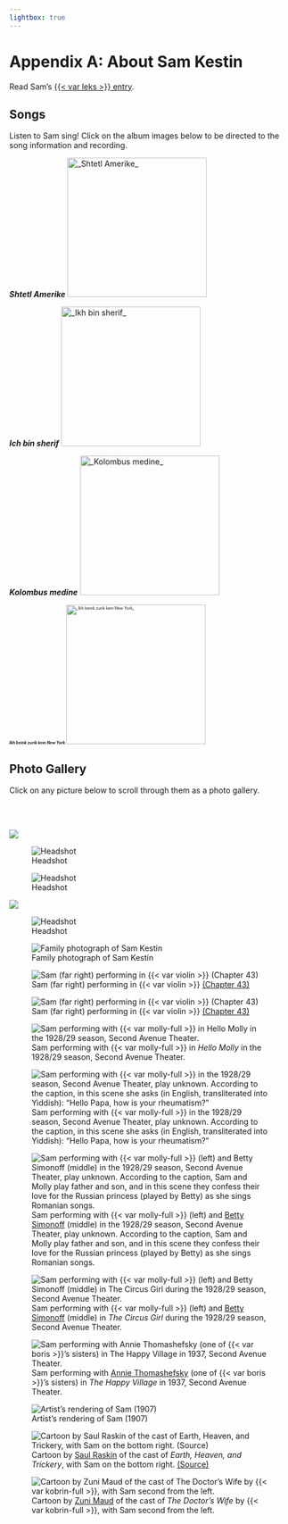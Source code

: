 ```yaml
---
lightbox: true
---
```


# Appendix A: About Sam Kestin {.unnumbered}

Read Sam's [{{< var leks >}} entry](https://www.museumoffamilyhistory.com/yt/lex/K/kasten-sam.htm).

## Songs

Listen to Sam sing!
Click on the album images below to be directed to the song information and recording.


:::: {layout-ncol=4}


**_Shtetl Amerike_**
<a href="https://digital.library.wisc.edu/1711.dl/ILNOPUGHMBRRB8P">
  <img src="../img/shtetl-amerike.jpeg" width=250" alt = "_Shtetl Amerike_">
</a>

**_Ich bin sherif_**
<a href="https://digital.library.wisc.edu/1711.dl/3VCRAVLPKFPYC8M">
  <img src="../img/ich-bin-sherif.jpeg" width=250" alt = "_Ikh bin sherif_">
</a>

**_Kolombus medine_**
<a href="https://digital.library.wisc.edu/1711.dl/LAZFBGS6T7AYM9A">
  <img src="../img/kolombuses-medine.jpeg" width=250" alt = "_Kolombus medine_">
</a>


::: {style="font-size: 50%;"}

**_Ikh beink zurik kein New York_**
<a href="https://digital.library.wisc.edu/1711.dl/QIQK5TNE3CH6H9D">
  <img src="../img/ich-beink.jpeg" width=250" alt = "_Ikh beink zurik kein New York_">
</a>

:::

::::



## Photo Gallery

Click on any picture below to scroll through them as a photo gallery.

<br><br>

::: {layout-ncol=4}

![](../img/sam1.png){group="sam"}

![Headshot](../img/sam2.jpeg){group="sam"}

![Headshot](../img/sam0.jpg){group="sam"}

![](../img/sam4.png){group="sam"}


![Headshot](../img/sam3.jpg){group="sam"}


![Family photograph of Sam Kestin](../img/sam-ours.png){group="sam"}

![Sam (far right) performing in {{< var violin >}} [(Chapter 43)](../chapters/43_1947-02-13.qmd)](../img/sam-broken-violin-1.png){group="sam"}

![Sam (far right) performing in {{< var violin >}} [(Chapter 43)](../chapters/43_1947-02-13.qmd)](../img/sam-broken-violin-2.jpg){group="sam"}


![Sam performing with {{< var molly-full >}} in _Hello Molly_ in the 1928/29 season, Second Avenue Theater.](../img/1928-sam-molly.jpg){group="sam"}


![Sam performing with {{< var molly-full >}} in the 1928/29 season, Second Avenue Theater, play unknown. According to the caption, in this scene she asks (in English, transliterated into Yiddish): "Hello Papa, how is your rheumatism?"](../img/rheumatism.png){group="sam"}

![Sam performing with {{< var molly-full >}} (left) and [Betty Simonoff](https://www.museumoffamilyhistory.com/yt/lex/S/simonoff-betty.htm) (middle) in the 1928/29 season, Second Avenue Theater, play unknown. According to the caption, Sam and Molly play father and son, and in this scene they confess their love for the Russian princess (played by Betty) as she sings Romanian songs.](../img/sam-molly-betty.png){group="sam"}

![Sam performing with {{< var molly-full >}} (left) and [Betty Simonoff](https://www.museumoffamilyhistory.com/yt/lex/S/simonoff-betty.htm) (middle) in _The Circus Girl_ during the 1928/29 season, Second Avenue Theater.](../img/circus-girl.jpeg){group="sam"}


![Sam performing with [Annie Thomashefsky](https://www.museumoffamilyhistory.com/yt/lex/T/thomashefsky-annie.htm) (one of {{< var boris >}}'s sisters) in _The Happy Village_ in 1937, Second Avenue Theater.](../img/happy-village.jpeg){group="sam"}


![Artist's rendering of Sam (1907)](../img/sam-stomach.png){group="sam"}


![Cartoon by [Saul Raskin](https://en.wikipedia.org/wiki/Saul_Raskin) of the cast of _Earth, Heaven, and Trickery_, with Sam on the bottom right. [(Source)](https://archive.nyu.edu/handle/2451/54974?mode=full)](../img/earth-heaven.png){group="sam"}


![Cartoon by [Zuni Maud](https://en.wikipedia.org/wiki/Zuni_Maud) of the cast of _The Doctor's Wife_ by {{< var kobrin-full >}}, with Sam second from the left.](../img/doctors-wife.jpeg){group="sam"}



:::


